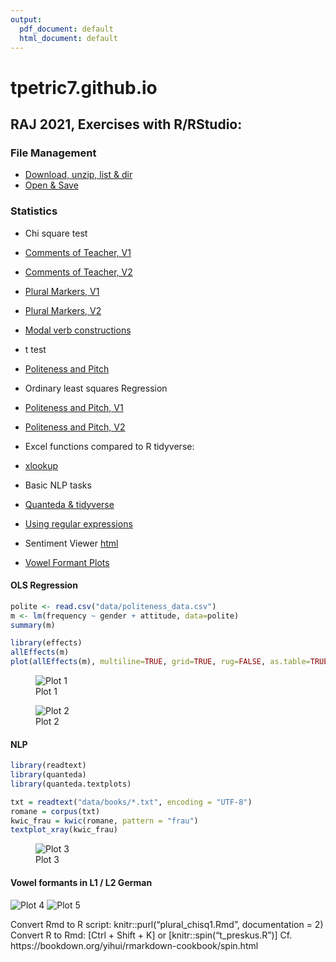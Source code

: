 ```yaml
---
output:
  pdf_document: default
  html_document: default
---
```

# tpetric7.github.io

## RAJ 2021, Exercises with R/RStudio:

### File Management 
- [Download, unzip, list & dir](docs/download_unzip_list_dir.md)
- [Open & Save](docs/Odpiranje_in_shranjevanje.md)

### Statistics
* Chi square test
- [Comments of Teacher, V1](docs/kommentare_chisq.md)
- [Comments of Teacher, V2](docs/kommentare_chisq.R)
- [Plural Markers, V1](docs/plural_chisq1.md)
- [Plural Markers, V2](docs/plural_chisq2.md)
- [Modal verb constructions](docs/Modalkonstruktionen_chisq3.md)

* t test
- [Politeness and Pitch](docs/t_preskus.R)

* Ordinary least squares Regression
- [Politeness and Pitch, V1](docs/politeness.md)
- [Politeness and Pitch, V2](docs/Politeness.R)

* Excel functions compared to R tidyverse: 
- [xlookup](docs/Excel_vs_R.md)

* Basic NLP tasks
- [Quanteda & tidyverse](docs/Sawyer_Prozess.md)
- [Using regular expressions](docs/Regex_in_quanteda.md)
- Sentiment Viewer [html](docs/sentiment_prozess_tom.html)

* [Vowel Formant Plots](docs/S03_Vokalformanten_Dauer.md)


#### OLS Regression

```r
polite <- read.csv("data/politeness_data.csv")
m <- lm(frequency ~ gender + attitude, data=polite)
summary(m)

```


```r
library(effects)
allEffects(m)
plot(allEffects(m), multiline=TRUE, grid=TRUE, rug=FALSE, as.table=TRUE)

```


![Plot 1](pictures/politeness_boxplot.jpg)

![Plot 2](pictures/politeness_lineplot.jpg)


#### NLP

```r
library(readtext)
library(quanteda)
library(quanteda.textplots)

txt = readtext("data/books/*.txt", encoding = "UTF-8")
romane = corpus(txt)
kwic_frau = kwic(romane, pattern = "frau")
textplot_xray(kwic_frau)

```

![Plot 3](pictures/kwic_xray_frau.png)

#### Vowel formants in L1 / L2 German

![Plot 4](pictures/messungen_tp_vokalformanten_ipa.jpg) 
![Plot 5](pictures/vokalformanten_interaktiv_l1_l2_lang_kurz.png)


Convert Rmd to R script: knitr::purl("plural_chisq1.Rmd", documentation = 2)
Convert R to Rmd: [Ctrl + Shift + K] or [knitr::spin("t_preskus.R")]
Cf. https://bookdown.org/yihui/rmarkdown-cookbook/spin.html

